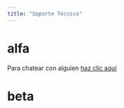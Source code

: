 ```yaml
---
title: "Soporte Técnico"
---
```


# **alfa**

Para chatear con alguien [haz clic aquí](https://wa.me/message/27B6XWJBVALAN1)

# **beta**
 